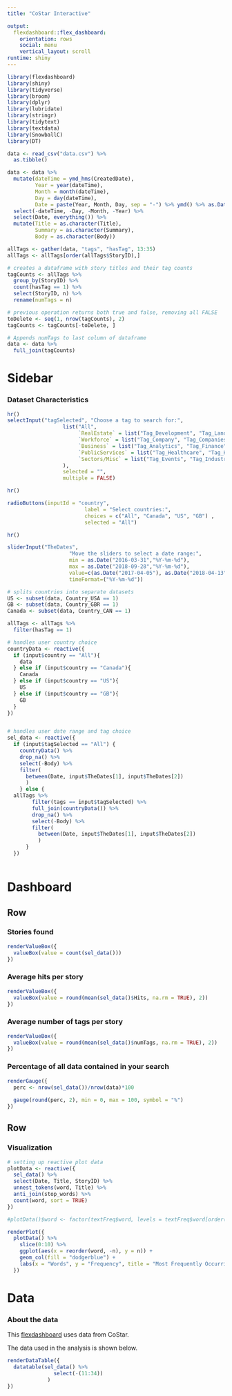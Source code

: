 ```yaml
---
title: "CoStar Interactive"

output: 
  flexdashboard::flex_dashboard:
    orientation: rows
    social: menu
    vertical_layout: scroll
runtime: shiny
---
```


```r
library(flexdashboard)
library(shiny)
library(tidyverse)
library(broom)
library(dplyr)
library(lubridate)
library(stringr)
library(tidytext)
library(textdata)
library(SnowballC)
library(DT)
```

```r
data <- read_csv("data.csv") %>%
  as.tibble()

data <- data %>%
  mutate(dateTime = ymd_hms(CreatedDate),
         Year = year(dateTime),
         Month = month(dateTime),
         Day = day(dateTime),
         Date = paste(Year, Month, Day, sep = "-") %>% ymd() %>% as.Date()) %>%
  select(-dateTime, -Day, -Month, -Year) %>%
  select(Date, everything()) %>%
  mutate(Title = as.character(Title), 
         Summary = as.character(Summary),
         Body = as.character(Body))
```

```r
allTags <- gather(data, "tags", "hasTag", 13:35) 
allTags <- allTags[order(allTags$StoryID),]

# creates a dataframe with story titles and their tag counts
tagCounts <- allTags %>%
  group_by(StoryID) %>%
  count(hasTag == 1) %>%
  select(StoryID, n) %>%
  rename(numTags = n)

# previous operation returns both true and false, removing all FALSE
toDelete <- seq(1, nrow(tagCounts), 2)
tagCounts <- tagCounts[-toDelete, ]

# Appends numTags to last column of dataframe
data <- data %>%
  full_join(tagCounts)
```


Sidebar {.sidebar}
=======================================================================

### Dataset Characteristics

```r
hr()
selectInput("tagSelected", "Choose a tag to search for:",
                  list("All", 
                       `RealEstate` = list("Tag_Development", "Tag_Land", "Tag_Lease", "Tag_MixedUse", "Tag_Retail", "Tag_Sale", "SpecialPurpose"),
                       `Workforce` = list("Tag_Company", "Tag_CompaniesPeople", "Tag_Office"),
                       `Business` = list("Tag_Analytics", "Tag_Finance", "Tag_Investment"),
                       `PublicServices` = list("Tag_Healthcare", "Tag_Hospitality", "Tag_Multifamily", "Tag_People", "Tag_PublicSector"),
                       `Sectors/Misc` = list("Tag_Events", "Tag_Industrial", "Tag_Legal", "Tag_National")
                  ),
                  selected = "",
                  multiple = FALSE)
```



```r
hr()

radioButtons(inputId = "country",
                         label = "Select countries:",
                         choices = c("All", "Canada", "US", "GB") ,
                         selected = "All")
```


```r
hr()

sliderInput("TheDates",
                    "Move the sliders to select a date range:",
                    min = as.Date("2016-03-31","%Y-%m-%d"),
                    max = as.Date("2018-09-28","%Y-%m-%d"),
                    value=c(as.Date("2017-04-05"), as.Date("2018-04-13")),
                    timeFormat=("%Y-%m-%d"))
```

```r
# splits countries into separate datasets
US <- subset(data, Country_USA == 1)
GB <- subset(data, Country_GBR == 1)
Canada <- subset(data, Country_CAN == 1)

```

```r



allTags <- allTags %>%
  filter(hasTag == 1)

# handles user country choice
countryData <- reactive({
  if (input$country == "All"){ 
    data
  } else if (input$country == "Canada"){ 
    Canada
  } else if (input$country == "US"){ 
    US
  } else if (input$country == "GB"){
    GB
  }
})


# handles user date range and tag choice
sel_data <- reactive({
  if (input$tagSelected == "All") { 
    countryData() %>%
    drop_na() %>%
    select(-Body) %>%
    filter(
      between(Date, input$TheDates[1], input$TheDates[2])
      )
    } else {
  allTags %>%
        filter(tags == input$tagSelected) %>%
        full_join(countryData()) %>%
        drop_na() %>%
        select(-Body) %>%
        filter(
          between(Date, input$TheDates[1], input$TheDates[2])
          )
      } 
  })



```


Dashboard
=======================================================================

Row
-----------------------------------------------------------------------

### Stories found {.value-box}
```r
renderValueBox({
  valueBox(value = count(sel_data()))
})

```

### Average hits per story {.value-box}

```r
renderValueBox({
  valueBox(value = round(mean(sel_data()$Hits, na.rm = TRUE), 2))
})
```

### Average number of tags per story {.value-box}

```r
renderValueBox({
  valueBox(value = round(mean(sel_data()$numTags, na.rm = TRUE), 2))
})
```

### Percentage of all data contained in your search

```r


renderGauge({
  perc <- nrow(sel_data())/nrow(data)*100
  
  gauge(round(perc, 2), min = 0, max = 100, symbol = "%")
})


```

Row
-----------------------------------------------------------------------

### Visualization {data-width=700}

```r

# setting up reactive plot data
plotData <- reactive({ 
  sel_data() %>%
  select(Date, Title, StoryID) %>%
  unnest_tokens(word, Title) %>%
  anti_join(stop_words) %>%
  count(word, sort = TRUE)
})

#plotData()$word <- factor(textFreq$word, levels = textFreq$word[order(desc((textFreq$n)))])
```

```r
renderPlot({
  plotData() %>%
    slice(0:10) %>%
    ggplot(aes(x = reorder(word, -n), y = n)) +
    geom_col(fill = "dodgerblue") +
    labs(x = "Words", y = "Frequency", title = "Most Frequently Occurring Words in Titles of Stories")
  })
```

Data
=======================================================================

### About the data {data-width=100}

This [flexdashboard](https://rmarkdown.rstudio.com/flexdashboard/) uses data 
from CoStar.

The data used in the analysis is shown below.

```r
renderDataTable({
  datatable(sel_data() %>%
               select(-(11:34))
             ) 
})
```